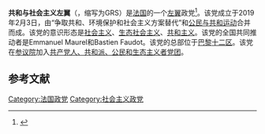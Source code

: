 {{not|共和与社会主义}}
'''共和与社会主义左翼'''（{{lang-fr|Gauche républicaine et socialiste}}，缩写为GRS）是[[法国|法国]]的一个[[左翼|左翼]]政党<ref name="fp">{{Cite web |url=https://www.france-politique.fr/wiki/Gauche_R%C3%A9publicaine_et_Socialiste_(GRS) |title=存档副本 |accessdate=2020-12-07 |archive-date=2019-06-23 |archive-url=https://web.archive.org/web/20190623135355/https://www.france-politique.fr/wiki/Gauche_R%C3%A9publicaine_et_Socialiste_(GRS) |dead-url=no }}</ref>。该党成立于2019年2月3日，由“争取共和、环境保护和社会主义方案替代”和[[公民与共和运动|公民与共和运动]]合并而成。该党的意识形态是[[社会主义|社会主义]]、[[生态社会主义|生态社会主义]]、[[共和主义|共和主义]]。该党的全国共同推动者是Emmanuel Maurel和Bastien Faudot。该党的总部位于[[巴黎|巴黎]][[巴黎十二区|十二区]]。该党在[[参议院_(法国)|参议院]]加入[[共产党人、共和派、公民和生态主义者党团|共产党人、共和派、公民和生态主义者党团]]。

==参考文献==
{{reflist}}

[[Category:法国政党|Category:法国政党]]
[[Category:社会主义政党|Category:社会主义政党]]